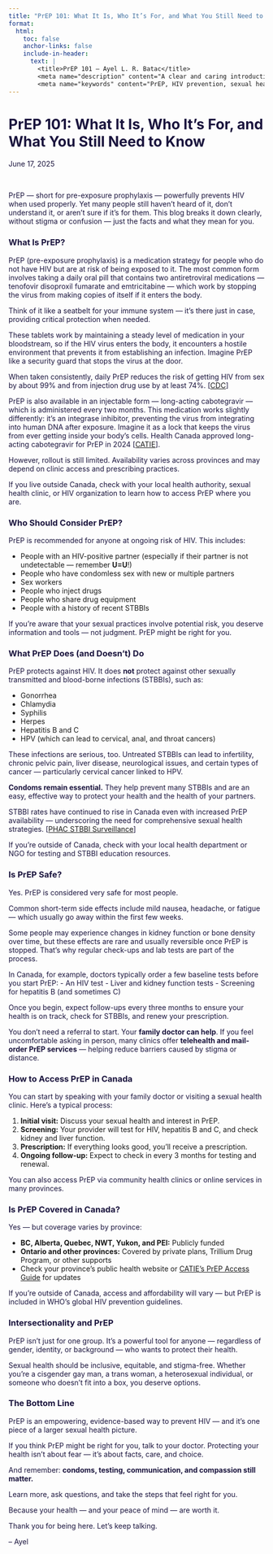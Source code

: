 ```yaml
---
title: "PrEP 101: What It Is, Who It’s For, and What You Still Need to Know"
format:
  html:
    toc: false
    anchor-links: false
    include-in-header:
      text: |
        <title>PrEP 101 – Ayel L. R. Batac</title>
        <meta name="description" content="A clear and caring introduction to PrEP – what it is, how it works, and why it matters for HIV prevention." />
        <meta name="keywords" content="PrEP, HIV prevention, sexual health, condoms, STBBIs, public health, Ayel Batac, knowledge translation" />
---
```


<style>
  h1, h2, h3, p {
    color: #1B153E;
  }
  .study-button {
    display: inline-block;
    background-color: #1B153E;
    color: white;
    padding: 0.6rem 1.2rem;
    border-radius: 5px;
    text-decoration: none;
    font-weight: 600;
    margin-top: 1rem;
    transition: background-color 0.3s;
  }
  .study-button:hover {
    background-color: #00AEC7;
    color: white;
  }
</style>

# PrEP 101: What It Is, Who It’s For, and What You Still Need to Know

June 17, 2025

$~$

PrEP — short for pre-exposure prophylaxis — powerfully prevents HIV when used properly. Yet many people still haven’t heard of it, don’t understand it, or aren’t sure if it’s for them. This blog breaks it down clearly, without stigma or confusion — just the facts and what they mean for you.

### What Is PrEP?

PrEP (pre-exposure prophylaxis) is a medication strategy for people who do not have HIV but are at risk of being exposed to it. The most common form involves taking a daily oral pill that contains two antiretroviral medications — tenofovir disoproxil fumarate and emtricitabine — which work by stopping the virus from making copies of itself if it enters the body.

Think of it like a seatbelt for your immune system — it's there just in case, providing critical protection when needed.

These tablets work by maintaining a steady level of medication in your bloodstream, so if the HIV virus enters the body, it encounters a hostile environment that prevents it from establishing an infection. Imagine PrEP like a security guard that stops the virus at the door.

When taken consistently, daily PrEP reduces the risk of getting HIV from sex by about 99% and from injection drug use by at least 74%. [[CDC](https://www.cdc.gov/hiv/basics/prep.html)]

PrEP is also available in an injectable form — long-acting cabotegravir — which is administered every two months. This medication works slightly differently: it's an integrase inhibitor, preventing the virus from integrating into human DNA after exposure. Imagine it as a lock that keeps the virus from ever getting inside your body’s cells. Health Canada approved long-acting cabotegravir for PrEP in 2024 [[CATIE](https://www.catie.ca/catie-news/health-canada-approves-apretude-the-first-long-acting-injectable-for-hiv-prevention)].

However, rollout is still limited. Availability varies across provinces and may depend on clinic access and prescribing practices.

If you live outside Canada, check with your local health authority, sexual health clinic, or HIV organization to learn how to access PrEP where you are.

### Who Should Consider PrEP?

PrEP is recommended for anyone at ongoing risk of HIV. This includes:

- People with an HIV-positive partner (especially if their partner is not undetectable — remember **U=U**!)
- People who have condomless sex with new or multiple partners
- Sex workers
- People who inject drugs
- People who share drug equipment
- People with a history of recent STBBIs

If you’re aware that your sexual practices involve potential risk, you deserve information and tools — not judgment. PrEP might be right for you.

### What PrEP Does (and Doesn’t) Do

PrEP protects against HIV. It does **not** protect against other sexually transmitted and blood-borne infections (STBBIs), such as:

- Gonorrhea
- Chlamydia
- Syphilis
- Herpes
- Hepatitis B and C
- HPV (which can lead to cervical, anal, and throat cancers)

These infections are serious, too. Untreated STBBIs can lead to infertility, chronic pelvic pain, liver disease, neurological issues, and certain types of cancer — particularly cervical cancer linked to HPV.

**Condoms remain essential.** They help prevent many STBBIs and are an easy, effective way to protect your health and the health of your partners.

STBBI rates have continued to rise in Canada even with increased PrEP availability — underscoring the need for comprehensive sexual health strategies. [[PHAC STBBI Surveillance](https://www.canada.ca/en/public-health/services/diseases/sexually-transmitted-infections.html)]

If you're outside of Canada, check with your local health department or NGO for testing and STBBI education resources.

### Is PrEP Safe?

Yes. PrEP is considered very safe for most people.

Common short-term side effects include mild nausea, headache, or fatigue — which usually go away within the first few weeks.

Some people may experience changes in kidney function or bone density over time, but these effects are rare and usually reversible once PrEP is stopped. That’s why regular check-ups and lab tests are part of the process.

In Canada, for example, doctors typically order a few baseline tests before you start PrEP:
- An HIV test
- Liver and kidney function tests
- Screening for hepatitis B (and sometimes C)

Once you begin, expect follow-ups every three months to ensure your health is on track, check for STBBIs, and renew your prescription.

You don’t need a referral to start. Your **family doctor can help**. If you feel uncomfortable asking in person, many clinics offer **telehealth and mail-order PrEP services** — helping reduce barriers caused by stigma or distance.

### How to Access PrEP in Canada

You can start by speaking with your family doctor or visiting a sexual health clinic. Here's a typical process:

1. **Initial visit:** Discuss your sexual health and interest in PrEP.
2. **Screening:** Your provider will test for HIV, hepatitis B and C, and check kidney and liver function.
3. **Prescription:** If everything looks good, you'll receive a prescription.
4. **Ongoing follow-up:** Expect to check in every 3 months for testing and renewal.

You can also access PrEP via community health clinics or online services in many provinces.

### Is PrEP Covered in Canada?

Yes — but coverage varies by province:

- **BC, Alberta, Quebec, NWT, Yukon, and PEI:** Publicly funded
- **Ontario and other provinces:** Covered by private plans, Trillium Drug Program, or other supports
- Check your province’s public health website or [CATIE’s PrEP Access Guide](https://www.catie.ca/en/prep-access) for updates

If you're outside of Canada, access and affordability will vary — but PrEP is included in WHO’s global HIV prevention guidelines.

### Intersectionality and PrEP
PrEP isn’t just for one group. It’s a powerful tool for anyone — regardless of gender, identity, or background — who wants to protect their health.

Sexual health should be inclusive, equitable, and stigma-free. Whether you're a cisgender gay man, a trans woman, a heterosexual individual, or someone who doesn’t fit into a box, you deserve options.

### The Bottom Line
PrEP is an empowering, evidence-based way to prevent HIV — and it’s one piece of a larger sexual health picture.

If you think PrEP might be right for you, talk to your doctor. Protecting your health isn’t about fear — it’s about facts, care, and choice.

And remember: **condoms, testing, communication, and compassion still matter.**

Learn more, ask questions, and take the steps that feel right for you.

Because your health — and your peace of mind — are worth it.

Thank you for being here. Let’s keep talking.

– Ayel
